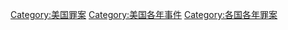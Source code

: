 [[Category:美国罪案|Category:美国罪案]]
[[Category:美国各年事件|Category:美国各年事件]]
[[Category:各国各年罪案|Category:各国各年罪案]]